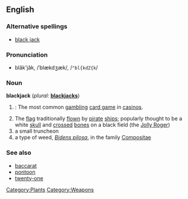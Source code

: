 {{wikipedia}}
==English==

===Alternative spellings===
*[[black jack]]

===Pronunciation===
*blăk'jăk, /ˈblækdʒæk/, /<tt>"bl{kdZ{k</tt>/

===Noun===
'''blackjack'''  (''plural:'' '''[[blackjacks]]''')
# {{cattag|Card games}}: The most common [[gambling]] [[card game]] in [[casino]]s.
# The [[flag]] traditionally [[flown]] by [[pirate]] [[ship]]s; popularly thought to be a white [[skull]] and [[crossed]] [[bone]]s on a black field (the [[Jolly Roger]])
# a small truncheon
# a type of weed, ''[[Bidens pilosa]]'', in the family [[Compositae]]

===See also===
*[[baccarat]]
*[[pontoon]]
*[[twenty-one]]

[[Category:Plants]]
[[Category:Weapons]]